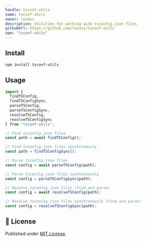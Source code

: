 ```yaml
---
handle: tsconf-utils
name: tsconf-utils
owner: luxass
description: Utilities for working with tsconfig.json files
githubUrl: https://github.com/luxass/tsconf-utils
npm: "tsconf-utils"
---
```


## Install

```bash
npm install tsconf-utils
```

## Usage

```ts
import {
  findTSConfig,
  findTSConfigSync,
  parseTSConfig,
  parseTSConfigSync,
  resolveTSConfig,
  resolveTSConfigSync
} from "tsconf-utils";

// Find tsconfig.json files
const path = await findTSConfig();

// Find tsconfig.json files synchronously
const path = findTSConfigSync();

// Parse tsconfig.json files
const config = await parseTSConfig(path);

// Parse tsconfig.json files synchronously
const config = parseTSConfigSync(path);

// Resolve tsconfig.json files (find and parse)
const config = await resolveTSConfig(path);

// Resolve tsconfig.json files synchronously (find and parse)
const config = resolveTSConfigSync(path);
```

## 📄 License

Published under [MIT License](https://github.com/luxass/tsconf-utils/blob/main/LICENSE).
